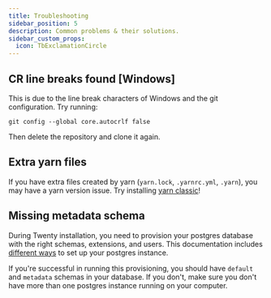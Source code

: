 ```yaml
---
title: Troubleshooting
sidebar_position: 5
description: Common problems & their solutions.
sidebar_custom_props:
  icon: TbExclamationCircle
---
```



## CR line breaks found [Windows]

This is due to the line break characters of Windows and the git configuration. Try running:
```
git config --global core.autocrlf false
```

Then delete the repository and clone it again.

## Extra yarn files 

If you have extra files created by yarn  (`yarn.lock`, `.yarnrc.yml`, `.yarn`), you may have a yarn version issue.
Try installing [yarn classic](https://classic.yarnpkg.com/lang/en/)!

## Missing metadata schema

During Twenty installation, you need to provision your postgres database with the right schemas, extensions, and users.
This documentation includes [different ways](/contributor/local-setup/yarn-setup#step-2-set-up-postgresql-database) to set up your postgres instance.

If you're successful in running this provisioning, you should have `default` and `metadata` schemas in your database.
If you don't, make sure you don't have more than one postgres instance running on your computer.

